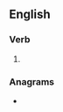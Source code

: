 ==English==

===Verb===
{{head|en|verb form}}

# {{en-third-person singular of|protonate}}

===Anagrams===
* {{l|en|protostane}}